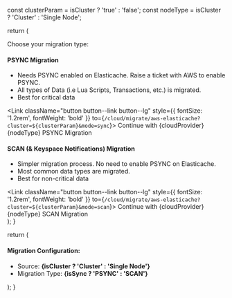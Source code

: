 
  const clusterParam = isCluster ? 'true' : 'false';
  const nodeType = isCluster ? 'Cluster' : 'Single Node';
  
  return (
    <div>
        <p>Choose your migration type:</p>
      <Tabs>
        <TabItem value="sync" label="PSYNC">
          <div className="migration-option">
          <div className="migration-content alert alert--info">
            <h4>PSYNC Migration</h4>
            <ul>
              <li>Needs PSYNC enabled on Elasticache. Raise a ticket with AWS to enable PSYNC.</li>
              <li>All types of Data (i.e Lua Scripts, Transactions, etc.) is migrated.</li>
              <li>Best for critical data</li>
            </ul>
          </div>
          <div className="migration-action">
            <Link
              className="button button--link button--lg"
              style={{ fontSize: '1.2rem', fontWeight: 'bold' }}
              to={`/cloud/migrate/aws-elasticache?cluster=${clusterParam}&mode=sync`}>
              Continue with {cloudProvider} {nodeType} PSYNC Migration
            </Link>
          </div>
        </div>
      </TabItem>
      <TabItem value="scan" label="SCAN (& Keyspace Notifications)">
        <div className="migration-option">
          <div className="migration-content alert alert--info">
            <h4>SCAN (& Keyspace Notifications) Migration</h4>
            <ul>
              <li>Simpler migration process. No need to enable PSYNC on Elasticache.</li>
              <li>Most common data types are migrated.</li>
              <li>Best for non-critical data</li>
            </ul>
          </div>
          <div className="migration-action">
            <Link
              className="button button--link button--lg"
              style={{ fontSize: '1.2rem', fontWeight: 'bold' }}
              to={`/cloud/migrate/aws-elasticache?cluster=${clusterParam}&mode=scan`}>
              Continue with {cloudProvider} {nodeType} SCAN Migration
            </Link>
          </div>
        </div>
      </TabItem>
    </Tabs>
    </div>
  );
} 

  return (
    <div className="alert alert--info">
      <h4>Migration Configuration:</h4>
      <ul>
        <li>Source: <b>{isCluster ? 'Cluster' : 'Single Node'}</b></li>
        <li>Migration Type: <b>{isSync ? 'PSYNC' : 'SCAN'}</b></li>
      </ul>
    </div>
  );
}
